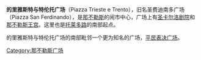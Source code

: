 {{coord|40.837237|14.248724|display=title}}
'''的里雅斯特与特伦托广场'''（Piazza Trieste e Trento），旧名圣费迪南多广场（Piazza San Ferdinando），是[[那不勒斯|那不勒斯]]的闹市中心，广场上有[[圣卡尔洛剧院|圣卡尔洛剧院]]和[[那不勒斯王宫|那不勒斯王宫]]。这里也是[[托莱多路|托莱多路]]的南部起点。

的里雅斯特与特伦托广场的南部毗邻一个更为知名的广场，[[平民表决广场|平民表决广场]]。 

[[Category:那不勒斯广场|Category:那不勒斯广场]]